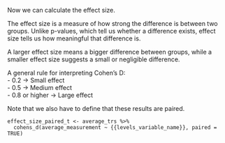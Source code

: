 Now we can calculate the effect size.  

The effect size is a measure of how strong the difference is between two groups. Unlike p-values, which tell us whether a difference exists, effect size tells us how meaningful that difference is.  

A larger effect size means a bigger difference between groups, while a smaller effect size suggests a small or negligible difference.  

A general rule for interpreting Cohen’s D:  
- 0.2 → Small effect  
- 0.5 → Medium effect  
- 0.8 or higher → Large effect  

Note that we also have to define that these results are paired.

```
effect_size_paired_t <- average_trs %>%
  cohens_d(average_measurement ~ {{levels_variable_name}}, paired = TRUE)
```
